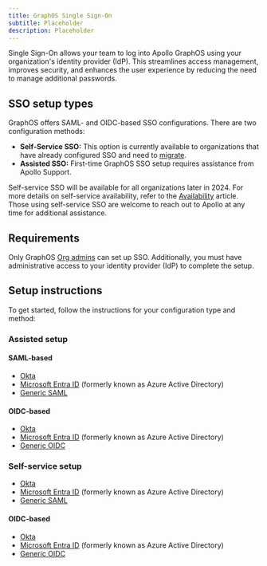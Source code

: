 ```yaml
---
title: GraphOS Single Sign-On
subtitle: Placeholder
description: Placeholder
---
```


<SSOPremiumFeature />

Single Sign-On allows your team to log into Apollo GraphOS using your organization's identity provider (IdP). This streamlines access management, improves security, and enhances the user experience by reducing the need to manage additional passwords.

## SSO setup types

GraphOS offers SAML- and OIDC-based SSO configurations. There are two configuration methods:

- **Self-Service SSO:** This option is currently available to organizations that have already configured SSO and need to [migrate](./self-service/migration).
- **Assisted SSO:** First-time GraphOS SSO setup requires assistance from Apollo Support.

Self-service SSO will be available for all organizations later in 2024. For more details on self-service availability, refer to the [Availability](./self-service/availability) article. Those using self-service SSO are welcome to reach out to Apollo at any time for additional assistance.

## Requirements

Only GraphOS [Org admins](../members) can set up SSO. Additionally, you must have administrative access to your identity provider (IdP) to complete the setup.

## Setup instructions

To get started, follow the instructions for your configuration type and method:

### Assisted setup

#### SAML-based

- [Okta](./saml-okta)
- [Microsoft Entra ID](./saml-microsoft-entra-id) (formerly known as Azure Active Directory)
- [Generic SAML](./saml-integration-guide)

#### OIDC-based

- [Okta](./oidc-okta)
- [Microsoft Entra ID](./oidc-microsoft-entra-id) (formerly known as Azure Active Directory)
- [Generic OIDC](./oidc-integration-guide/)

### Self-service setup

- [Okta](./self-service/saml-okta)
- [Microsoft Entra ID](./self-service/saml-microsoft-entra-id) (formerly known as Azure Active Directory)
- [Generic SAML](./self-service/saml-integration-guide)

#### OIDC-based

- [Okta](./self-service/oidc-okta)
- [Microsoft Entra ID](./self-service/oidc-microsoft-entra-id) (formerly known as Azure Active Directory)
- [Generic OIDC](./self-service/oidc-integration-guide/)
